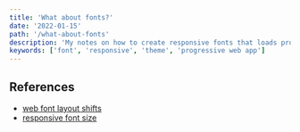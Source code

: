 ```yaml
---
title: 'What about fonts?'
date: '2022-01-15'
path: '/what-about-fonts'
description: 'My notes on how to create responsive fonts that loads progressively '
keywords: ['font', 'responsive', 'theme', 'progressive web app']
---
```


## References

- [web font layout shifts](https://simonhearne.com/2021/layout-shifts-webfonts/)
- [responsive font size](https://www.delftstack.com/howto/css/css-responsive-font-size/)
